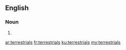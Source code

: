 ==English==

===Noun===
{{head|en|plural}}

# {{plural of|terrestrial|lang=en}}

[[ar:terrestrials]]
[[fr:terrestrials]]
[[ku:terrestrials]]
[[my:terrestrials]]